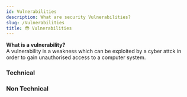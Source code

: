 ```yaml
---
id: Vulnerabilities
description: What are security Vulnerabilities?
slug: /Vulnerabilities
title: 😳 Vulnerabilities
---
```


**What is a vulnerability?** <br />
A vulnerability is a weakness which can be exploited by a cyber attck in order to gain unauthorised access to a computer system. 


### Technical



### Non Technical